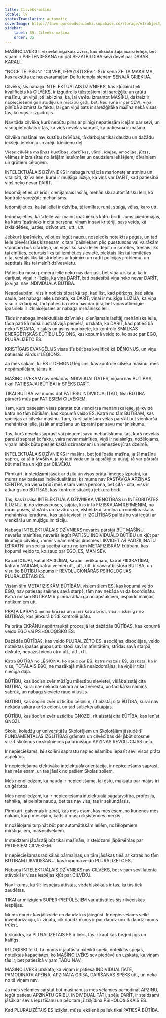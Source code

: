 ```yaml
---
title: Cilvēks-mašīna
locale: lv
statusTranslation: automatic
coverImage: https://lhvmrqwrcowdvduuaukz.supabase.co/storage/v1/object/public/strapi-uploads/small_cover-educacion-fundamental.webp-2d51a7828a2b1309555be27f7e2a61a0.webp
sidebar:
    label: 35. Cilvēks-mašīna
    order: 35
---
```

MAŠĪNCILVĒKS ir visnelaimīgākais zvērs, kas eksistē šajā asaru ielejā, bet viņam ir PRETENDĒŠANA un pat BEZATBILDĪBA sevi dēvēt par DABAS KARALI.

"NOCE TE IPSUN" "CILVĒK, IEPAZĪSTI SEVI". Šī ir sena ZELTA MAKSIMA, kas rakstīta uz neuzvaramajām Delfu tempļa sienām SENAJĀ GRIEĶIJĀ.

Cilvēks, šis nabaga INTELEKTUĀLAIS DZĪVNIEKS, kas kļūdaini tiek kvalificēts kā CILVĒKS, ir izgudrojis tūkstošiem ļoti sarežģītu un grūtu mašīnu, un viņš ļoti labi zina, ka, lai varētu izmantot MAŠĪNU, dažreiz ir nepieciešami gari studiju un mācību gadi, bet, kad runa ir par SEVI, viņš pilnībā aizmirst šo faktu, lai gan viņš pats ir sarežģītāka mašīna nekā visas tās, ko viņš ir izgudrojis.

Nav tāda cilvēka, kurš nebūtu pilns ar pilnīgi nepatiesām idejām par sevi, un visnopietnākais ir tas, ka viņš nevēlas saprast, ka patiesībā ir mašīna.

Cilvēka mašīnai nav kustību brīvības, tā darbojas tikai daudzu un dažādu iekšēju ietekmju un ārēju triecienu dēļ.

Visas cilvēka mašīnas kustības, darbības, vārdi, idejas, emocijas, jūtas, vēlmes ir izraisītas no ārējām ietekmēm un daudziem iekšējiem, dīvainiem un grūtiem cēloņiem.

INTELEKTUĀLAIS DZĪVNIEKS ir nabaga runājošs marionete ar atmiņu un vitalitāti, dzīva lelle, kurai ir muļķīga ilūzija, ka viņš var DARĪT, kad patiesībā viņš neko nevar DARĪT.

Iedomājieties uz brīdi, cienījamais lasītāj, mehānisku automātisku lelli, ko kontrolē sarežģīts mehānisms.

Iedomājieties, ka šai lellei ir dzīvība, tā iemīlas, runā, staigā, vēlas, karo utt.

Iedomājieties, ka šī lelle var mainīt īpašniekus katru brīdi. Jums jāiedomājas, ka katrs īpašnieks ir cita persona, viņam ir savi kritēriji, savs veids, kā izklaidēties, justies, dzīvot utt., utt., utt.

Jebkurš īpašnieks, vēloties iegūt naudu, nospiedīs noteiktas pogas, un tad lelle pievērsīsies biznesam, citam īpašniekam pēc pusstundas vai vairākām stundām būs cita ideja, un viņš liks savai lellei dejot un smieties, trešais liks tai cīnīties, ceturtais liks tai iemīlēties sievietē, piektais liks tai iemīlēties citā, sestais liks tai strīdēties ar kaimiņu un radīt policijas problēmu, un septītais liks tai mainīt dzīvesvietu.

Patiesībā mūsu piemēra lelle neko nav darījusi, bet viņa uzskata, ka ir darījusi, viņai ir ilūzija, ka viņa DARĪT, kad patiesībā viņa neko nevar DARĪT, jo viņai nav INDIVIDUĀLĀ BŪTĪBA.

Neapšaubāmi, viss ir noticis tāpat kā tad, kad līst, kad pērkons, kad silda saule, bet nabaga lelle uzskata, ka DARĪT; viņai ir muļķīga ILŪZIJA, ka viņa visu ir izdarījusi, kad patiesībā neko nav darījusi, bet viņas attiecīgie īpašnieki ir izklaidējušies ar nabaga mehānisko lelli.

Tāds ir nabaga intelektuālais dzīvnieks, cienījamais lasītāj, mehāniska lelle, tāda pati kā mūsu ilustratīvajā piemērā, uzskata, ka DARĪT, kad patiesībā neko NEDARA, ir gaļas un asins marionete, ko kontrolē SMALKĀS ENERĢĒTISKĀS BŪTĪBU LĒĢIONS, kas kopumā veido to, ko sauc par EGO, PLURALIZĒTO ES.

KRISTĪGAIS EVANĢĒLIJS visas šīs būtības kvalificē kā DĒMONUS, un viņu patiesais vārds ir LĒĢIONS.

Ja mēs sakām, ka ES ir DĒMONU lēģions, kas kontrolē cilvēka mašīnu, mēs nepārspīlējam, tā tas ir.

MAŠĪNCILVĒKAM nav nekādas INDIVIDUALITĀTES, viņam nav BŪTĪBAS, tikai PATIESAJAI BŪTĪBAI ir SPĒKS DARĪT.

TIKAI BŪTĪBA var mums dot PATIESU INDIVIDUALITĀTI, tikai BŪTĪBA pārvērš mūs par PATIESIEM CILVĒKIEM.

Tam, kurš patiešām vēlas pārstāt būt vienkārša mehāniska lelle, jālikvidē katra no tām būtībām, kas kopumā veido ES. Katra no tām BŪTĪBĀM, kas spēlējas ar cilvēka mašīnu. Tam, kurš patiešām vēlas pārstāt būt vienkārša mehāniska lelle, jāsāk ar atzīšanu un izpratni par savu mehāniskumu.

Tas, kurš nevēlas saprast vai pieņemt savu mehāniskumu, tas, kurš nevēlas pareizi saprast šo faktu, vairs nevar mainīties, viņš ir nelaimīgs, nožēlojams, viņam labāk būtu piesiet kaklā dzirnakmeni un iemesties jūras dzelmē.

INTELEKTUĀLAIS DZĪVNIEKS ir mašīna, bet ļoti īpaša mašīna, ja šī mašīna saprot, ka tā ir MAŠĪNA, ja to labi vada un ja apstākļi to atļauj, tā var pārstāt būt mašīna un kļūt par CILVĒKU.

Pirmkārt, ir steidzami jāsāk ar dziļu un visos prāta līmeņos izpratni, ka mums nav patiesas individualitātes, ka mums nav PASTĀVĪGA APZIŅAS CENTRA, ka vienā brīdī mēs esam viena persona, bet citā - cita; viss ir atkarīgs no BŪTĪBAS, kas kontrolē situāciju jebkurā brīdī.

Tas, kas izraisa INTELEKTUĀLA DZĪVNIEKA VIENOTĪBAS un INTEGRITĀTES ILŪZIJU, ir, no vienas puses, sajūta, kas ir tā FIZISKAJAM ĶERMENIM, no otras puses, tā vārds un uzvārds un, visbeidzot, atmiņa un noteikts skaits mehānisku ieradumu, kas tajā ieviesti ar IZGLĪTĪBAS palīdzību vai iegūti ar vienkāršu un muļķīgu imitāciju.

Nabaga INTELEKTUĀLAIS DZĪVNIEKS nevarēs pārstāt BŪT MAŠĪNU, nevarēs mainīties, nevarēs iegūt PATIESU INDIVIDUĀLO BŪTĪBU un kļūt par likumīgu cilvēku, kamēr viņam nebūs drosmes LIKVIDĒT AR PADZIĻINĀTU IZPRATNI un secīgā secībā katru no tām METAFIZISKĀM būtībām, kas kopumā veido to, ko sauc par EGO, ES, MAN SEV.

Katrai IDEJAI, katrai KAISLĪBAI, katram netikumam, katrai PIESKATĪBAI, katram NAIDAM, katrai vēlmei utt., utt., utt. ir sava atbilstošā BŪTĪBA, un visu šo BŪTĪBU kopums ir REVOLUCIONĀRĀS PSIHOLOĢIJAS PLURALIZĒTAIS ES.

Visām šīm METAFIZISKĀM BŪTĪBĀM, visiem šiem ES, kas kopumā veido EGO, nav patiesas saiknes savā starpā, tām nav nekāda veida koordinātu. Katra no šīm BŪTĪBĀM ir pilnībā atkarīga no apstākļiem, iespaidu maiņas, notikumiem utt.

PRĀTA EKRĀNS maina krāsas un ainas katru brīdi, viss ir atkarīgs no BŪTĪBAS, kas jebkurā brīdī kontrolē prātu.

Pa prāta EKRĀNU nepārtrauktā procesijā iet dažādās BŪTĪBAS, kas kopumā veido EGO vai PSIHOLOĢISKO ES.

Dažādās BŪTĪBAS, kas veido PLURALIZĒTO ES, asociējas, disociējas, veido noteiktas īpašas grupas atbilstoši savām afinitātēm, strīdas savā starpā, diskutē, nepazīst viena otru utt., utt., utt.

Katra BŪTĪBA no LĒĢIONA, ko sauc par ES, katrs mazais ES, uzskata, ka ir viss, TOTĀLAIS EGO, ne mazākajā mērā neaizdomājas, ka viņš ir tikai niecīga daļa.

BŪTĪBU, kas šodien zvēr mūžīgu mīlestību sievietei, vēlāk aizstāj cita BŪTĪBA, kurai nav nekāda sakara ar šo zvērestu, un tad kāršu namiņš sabrūk, un nabaga sieviete raud vīlusies.

BŪTĪBU, kas šodien zvēr uzticību cēlonim, rīt aizstāj cita BŪTĪBA, kurai nav nekāda sakara ar šo cēloni, un tad subjekts atkāpjas.

BŪTĪBU, kas šodien zvēr uzticību GNOZEI, rīt aizstāj cita BŪTĪBA, kas ienīst GNOZI.

Skolu, koledžu un universitāšu Skolotājiem un Skolotājām jāstudē šī FUNDAMENTĀLĀS IZGLĪTĪBAS grāmata un cilvēcības dēļ jābūt drosmei virzīt skolēnus un skolnieces pa brīnišķīgo APZIŅAS REVOLŪCIJAS ceļu.

Ir nepieciešams, lai skolēni saprastu nepieciešamību iepazīt sevi visos prāta aspektos.

Ir nepieciešama efektīvāka intelektuālā orientācija, ir nepieciešams saprast, kas mēs esam, un tas jāsāk no pašiem Skolas soliem.

Mēs nenoliedzam, ka nauda ir nepieciešama, lai ēstu, maksātu par mājas īri un ģērbtos.

Mēs nenoliedzam, ka ir nepieciešama intelektuālā sagatavotība, profesija, tehnika, lai pelnītu naudu, bet tas nav viss, tas ir sekundārais.

Pirmkārt, galvenais ir zināt, kas mēs esam, kas mēs esam, no kurienes mēs nākam, kurp mēs ejam, kāds ir mūsu eksistences mērķis.

Ir nožēlojami turpināt būt par automātiskām lellēm, nožēlojamiem mirstīgajiem, mašīncilvēkiem.

Ir steidzami jāpārstāj būt tikai mašīnām, ir steidzami jāpārvēršas par PATIESIEM CILVĒKIEM.

Ir nepieciešamas radikālas pārmaiņas, un tām jāsākas tieši ar katras no tām BŪTĪBĀM LIKVIDĒŠANU, kas kopumā veido PLURALIZĒTO ES.

Nabaga INTELEKTUĀLAIS DZĪVNIEKS nav CILVĒKS, bet viņam sevī latentā stāvoklī ir visas iespējas kļūt par CILVĒKU.

Nav likums, ka šīs iespējas attīstās, visdabiskākais ir tas, ka tās tiek zaudētas.

TIKAI ar milzīgiem SUPER-PIEPŪLĒJIEM var attīstīties šīs cilvēciskās iespējas.

Mums daudz kas jālikvidē un daudz kas jāiegūst. Ir nepieciešams veikt inventarizāciju, lai zinātu, cik daudz mums ir par daudz un cik daudz mums trūkst.

Ir skaidrs, ka PLURALIZĒTAIS ES ir lieks, tas ir kaut kas bezjēdzīgs un kaitīgs.

IR LOĢISKI teikt, ka mums ir jāattīsta noteikti spēki, noteiktas spējas, noteiktas kapacitātes, ko MAŠĪNCILVĒKS sev piedēvē un uzskata, ka viņam tās ir, bet patiesībā viņam TĀDU NAV.

MAŠĪNCILVĒKS uzskata, ka viņam ir patiesa INDIVIDUALITĀTE, PAMODINĀTA APZIŅA, APZINĀTA GRIBA, DARĪŠANAS SPĒKS utt., un nekā no tā viņam nav.

Ja mēs vēlamies pārstāt būt mašīnām, ja mēs vēlamies pamodināt APZIŅU, iegūt patiesu APZINĀTU GRIBU, INDIVIDUALITĀTI, spēju DARĪT, ir steidzami jāsāk ar sevis iepazīšanu un pēc tam jāizšķīdina PSIHOLOĢISKAIS ES.

Kad PLURALIZĒTAIS ES izšķīst, mūsu iekšienē paliek tikai PATIESĀ BŪTĪBA.

